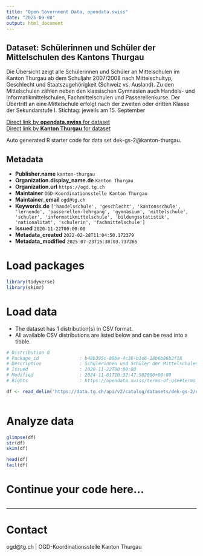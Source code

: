 ```yaml
---
title: "Open Government Data, opendata.swiss"
date: "2025-09-08"
output: html_document
---
```


## Dataset: Schülerinnen und Schüler der Mittelschulen des Kantons Thurgau

Die Übersicht zeigt alle Schülerinnen und Schüler an Mittelschulen im Kanton Thurgau ab dem Schuljahr 2007/2008 nach Mittelschultyp, Geschlecht und Staatszugehörigkeit (Schweiz vs. Ausland). Zu den Mittelschulen zählen neben den klassischen Gymnasien auch Handels- und Informatikmittelschulen, Fachmittelschulen und Passerellenkurse. Der Übertritt an eine Mittelschule erfolgt nach der zweiten oder dritten Klasse der Sekundarstufe I. 
Stichtag: jeweils am 15. September

[Direct link by **opendata.swiss** for dataset](https://opendata.swiss/de/dataset/lernende-der-mittelschulen-des-kantons-thurgau)<br>
[Direct link by **Kanton Thurgau** for dataset](https://data.tg.ch/explore/dataset/dek-gs-2/)

Auto generated R starter code for data set dek-gs-2@kanton-thurgau.

## Metadata

- **Publisher.name** `kanton-thurgau`
- **Organization.display_name.de** `Kanton Thurgau`
- **Organization.url** `https://ogd.tg.ch`
- **Maintainer** `OGD-Koordinationsstelle Kanton Thurgau`
- **Maintainer_email** `ogd@tg.ch`
- **Keywords.de** `['handelsschule', 'geschlecht', 'kantonsschule', 'lernende', 'passerellen-lehrgang', 'gymnasium', 'mittelschule', 'schuler', 'informatikmittelschule', 'bildungsstatistik', 'nationalitat', 'schulerin', 'fachmittelschule']`
- **Issued** `2020-11-22T00:00:00`
- **Metadata_created** `2022-02-28T11:04:50.172379`
- **Metadata_modified** `2025-07-23T15:30:03.737265`


# Load packages

```r

library(tidyverse)
library(skimr)

```

# Load data

-   The dataset has 1 distribution(s) in CSV format.
-   All available CSV distributions are listed below and can be read into a tibble.

```r

# Distribution 0
# Package_id               : b48b395c-09be-4c36-b1d6-18b6b86b2f18
# Description              : Schülerinnen und Schüler der Mittelschulen des Kantons Thurgau (csv)
# Issued                   : 2020-11-22T00:00:00
# Modified                 : 2024-11-01T10:32:47.502000+00:00
# Rights                   : https://opendata.swiss/terms-of-use#terms_by

df <- read_delim('https://data.tg.ch/api/v2/catalog/datasets/dek-gs-2/exports/csv?use_labels=true')



```

# Analyze data

```r

glimpse(df)
str(df)
skim(df)

head(df)
tail(df)

```

# Continue your code here...

```r

```

------------------------------------------------------------------------

# Contact

ogd@tg.ch | OGD-Koordinationsstelle Kanton Thurgau
